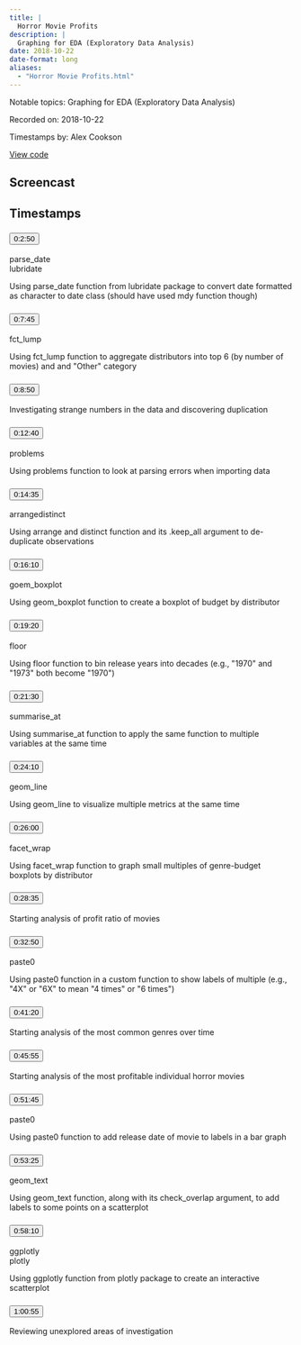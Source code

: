 ```yaml
---
title: |
  Horror Movie Profits
description: |
  Graphing for EDA (Exploratory Data Analysis)
date: 2018-10-22
date-format: long
aliases:
  - "Horror Movie Profits.html"
---
```


Notable topics: Graphing for EDA (Exploratory Data Analysis)

Recorded on: 2018-10-22

Timestamps by: Alex Cookson

[View code](https://github.com/dgrtwo/data-screencasts/blob/master/horror-movie-ratings.Rmd)

## Screencast

<div id="yt-player" data-video-id="3-DRwg9yeNA"></div>

## Timestamps

```{=html}
<div id="topics">
  <div class="topic">
    <h3 id="ts-170">
      <button class="btn btn-link btn-timestamp" onClick="playerSkipToTimestamp(170, this)">0:2:50</button>
    </h3>
    <div class="topic_badges"><div><span class="badge-functions badge bg-info">parse_date</span></div><div><span class="badge-packages badge bg-primary">lubridate</span></div></div>
    <div class="topic_description">
      <p>Using parse_date function from lubridate package to convert date formatted as character to date class (should have used mdy function though)</p>

    </div>
  </div>
  <div class="topic">
    <h3 id="ts-465">
      <button class="btn btn-link btn-timestamp" onClick="playerSkipToTimestamp(465, this)">0:7:45</button>
    </h3>
    <div class="topic_badges"><div><span class="badge-functions badge bg-info">fct_lump</span></div><div></div></div>
    <div class="topic_description">
      <p>Using fct_lump function to aggregate distributors into top 6 (by number of movies) and and &quot;Other&quot; category</p>

    </div>
  </div>
  <div class="topic">
    <h3 id="ts-530">
      <button class="btn btn-link btn-timestamp" onClick="playerSkipToTimestamp(530, this)">0:8:50</button>
    </h3>
    <div class="topic_badges"><div></div><div></div></div>
    <div class="topic_description">
      <p>Investigating strange numbers in the data and discovering duplication</p>

    </div>
  </div>
  <div class="topic">
    <h3 id="ts-760">
      <button class="btn btn-link btn-timestamp" onClick="playerSkipToTimestamp(760, this)">0:12:40</button>
    </h3>
    <div class="topic_badges"><div><span class="badge-functions badge bg-info">problems</span></div><div></div></div>
    <div class="topic_description">
      <p>Using problems function to look at parsing errors when importing data</p>

    </div>
  </div>
  <div class="topic">
    <h3 id="ts-875">
      <button class="btn btn-link btn-timestamp" onClick="playerSkipToTimestamp(875, this)">0:14:35</button>
    </h3>
    <div class="topic_badges"><div><span class="badge-functions badge bg-info">arrange</span><span class="badge-functions badge bg-info">distinct</span></div><div></div></div>
    <div class="topic_description">
      <p>Using arrange and distinct function and its .keep_all argument to de-duplicate observations</p>

    </div>
  </div>
  <div class="topic">
    <h3 id="ts-970">
      <button class="btn btn-link btn-timestamp" onClick="playerSkipToTimestamp(970, this)">0:16:10</button>
    </h3>
    <div class="topic_badges"><div><span class="badge-functions badge bg-info">goem_boxplot</span></div><div></div></div>
    <div class="topic_description">
      <p>Using geom_boxplot function to create a boxplot of budget by distributor</p>

    </div>
  </div>
  <div class="topic">
    <h3 id="ts-1160">
      <button class="btn btn-link btn-timestamp" onClick="playerSkipToTimestamp(1160, this)">0:19:20</button>
    </h3>
    <div class="topic_badges"><div><span class="badge-functions badge bg-info">floor</span></div><div></div></div>
    <div class="topic_description">
      <p>Using floor function to bin release years into decades (e.g., &quot;1970&quot; and &quot;1973&quot; both become &quot;1970&quot;)</p>

    </div>
  </div>
  <div class="topic">
    <h3 id="ts-1290">
      <button class="btn btn-link btn-timestamp" onClick="playerSkipToTimestamp(1290, this)">0:21:30</button>
    </h3>
    <div class="topic_badges"><div><span class="badge-functions badge bg-info">summarise_at</span></div><div></div></div>
    <div class="topic_description">
      <p>Using summarise_at function to apply the same function to multiple variables at the same time</p>

    </div>
  </div>
  <div class="topic">
    <h3 id="ts-1450">
      <button class="btn btn-link btn-timestamp" onClick="playerSkipToTimestamp(1450, this)">0:24:10</button>
    </h3>
    <div class="topic_badges"><div><span class="badge-functions badge bg-info">geom_line</span></div><div></div></div>
    <div class="topic_description">
      <p>Using geom_line to visualize multiple metrics at the same time</p>

    </div>
  </div>
  <div class="topic">
    <h3 id="ts-1560">
      <button class="btn btn-link btn-timestamp" onClick="playerSkipToTimestamp(1560, this)">0:26:00</button>
    </h3>
    <div class="topic_badges"><div><span class="badge-functions badge bg-info">facet_wrap</span></div><div></div></div>
    <div class="topic_description">
      <p>Using facet_wrap function to graph small multiples of genre-budget boxplots by distributor</p>

    </div>
  </div>
  <div class="topic">
    <h3 id="ts-1715">
      <button class="btn btn-link btn-timestamp" onClick="playerSkipToTimestamp(1715, this)">0:28:35</button>
    </h3>
    <div class="topic_badges"><div></div><div></div></div>
    <div class="topic_description">
      <p>Starting analysis of profit ratio of movies</p>

    </div>
  </div>
  <div class="topic">
    <h3 id="ts-1970">
      <button class="btn btn-link btn-timestamp" onClick="playerSkipToTimestamp(1970, this)">0:32:50</button>
    </h3>
    <div class="topic_badges"><div><span class="badge-functions badge bg-info">paste0</span></div><div></div></div>
    <div class="topic_description">
      <p>Using paste0 function in a custom function to show labels of multiple (e.g., &quot;4X&quot; or &quot;6X&quot; to mean &quot;4 times&quot; or &quot;6 times&quot;)</p>

    </div>
  </div>
  <div class="topic">
    <h3 id="ts-2480">
      <button class="btn btn-link btn-timestamp" onClick="playerSkipToTimestamp(2480, this)">0:41:20</button>
    </h3>
    <div class="topic_badges"><div></div><div></div></div>
    <div class="topic_description">
      <p>Starting analysis of the most common genres over time</p>

    </div>
  </div>
  <div class="topic">
    <h3 id="ts-2755">
      <button class="btn btn-link btn-timestamp" onClick="playerSkipToTimestamp(2755, this)">0:45:55</button>
    </h3>
    <div class="topic_badges"><div></div><div></div></div>
    <div class="topic_description">
      <p>Starting analysis of the most profitable individual horror movies</p>

    </div>
  </div>
  <div class="topic">
    <h3 id="ts-3105">
      <button class="btn btn-link btn-timestamp" onClick="playerSkipToTimestamp(3105, this)">0:51:45</button>
    </h3>
    <div class="topic_badges"><div><span class="badge-functions badge bg-info">paste0</span></div><div></div></div>
    <div class="topic_description">
      <p>Using paste0 function to add release date of movie to labels in a bar graph</p>

    </div>
  </div>
  <div class="topic">
    <h3 id="ts-3205">
      <button class="btn btn-link btn-timestamp" onClick="playerSkipToTimestamp(3205, this)">0:53:25</button>
    </h3>
    <div class="topic_badges"><div><span class="badge-functions badge bg-info">geom_text</span></div><div></div></div>
    <div class="topic_description">
      <p>Using geom_text function, along with its check_overlap argument, to add labels to some points on a scatterplot</p>

    </div>
  </div>
  <div class="topic">
    <h3 id="ts-3490">
      <button class="btn btn-link btn-timestamp" onClick="playerSkipToTimestamp(3490, this)">0:58:10</button>
    </h3>
    <div class="topic_badges"><div><span class="badge-functions badge bg-info">ggplotly</span></div><div><span class="badge-packages badge bg-primary">plotly</span></div></div>
    <div class="topic_description">
      <p>Using ggplotly function from plotly package to create an interactive scatterplot</p>

    </div>
  </div>
  <div class="topic">
    <h3 id="ts-3655">
      <button class="btn btn-link btn-timestamp" onClick="playerSkipToTimestamp(3655, this)">1:00:55</button>
    </h3>
    <div class="topic_badges"><div></div><div></div></div>
    <div class="topic_description">
      <p>Reviewing unexplored areas of investigation</p>

    </div>
  </div>
</div>
```
     
<script>
// 2. This code loads the IFrame Player API code asynchronously.
var tag = document.createElement("script");

tag.src = "https://www.youtube.com/iframe_api";
var firstScriptTag = document.getElementsByTagName("script")[0];
firstScriptTag.parentNode.insertBefore(tag, firstScriptTag);

// 3. This function creates an <iframe> (and YouTube player)
//    after the API code downloads.
var videoId = document.getElementById("yt-player").dataset.videoId;
var player;
function onYouTubeIframeAPIReady() {
  player = new YT.Player("yt-player", {
    height: "486",
    width: "864",
    videoId: videoId,
    playerVars: {
      "playsinline": 1
    },
    events: {
      onStateChange: function(event) {
        if (event.data == YT.PlayerState.PLAYING) {
          followTimestamps()
        }
      }
    }
  });
}

function playerSkipToTimestamp(seconds, tsElement) {
  player.seekTo(seconds, true)
  tsElement.scrollIntoView()
  document.getElementById("screencast").scrollIntoView()
}

const timestamps = Array.from(document.querySelectorAll('.topic h3[id^="ts-"]'))
  .map(el => el.id.replace('ts-', ''))

function followTimestamps() {
  if (player.getPlayerState() !== 1) {
    return
  }
  const currentTime = `${Math.floor(player.getCurrentTime())}`
  if (timestamps.includes(currentTime)) {
    const el = document.getElementById(`ts-${currentTime}`)
    if (el) {
      el.scrollIntoView()
      document.getElementById("screencast").scrollIntoView()
    }
  }
  setTimeout(followTimestamps, 1000)
}
</script>
